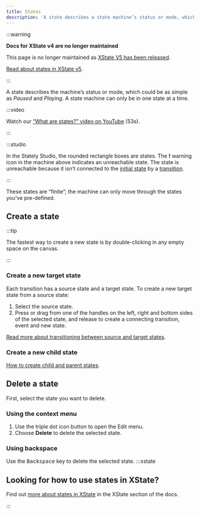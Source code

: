 ```yaml
---
title: States
description: 'A state describes a state machine’s status or mode, which could be as simple as Paused and Playing. A state machine can only be in one state at a time.'
---
```


:::warning

**Docs for XState v4 are no longer maintained** 

This page is no longer maintained as [XState V5 has been released](/blog/2023-12-01-xstate-v5).

[Read about states in XState v5](/docs/states).

:::

A state describes the machine’s status or mode, which could be as simple as *Paused* and *Playing*. A state machine can only be in one state at a time.

:::video

Watch our [“What are states?” video on YouTube](https://www.youtube.com/watch?v=z-6yhmSWUcc&list=PLvWgkXBB3dd4I_l-djWVU2UGPyBgKfnTQ&index=2) (53s).

:::

<EmbedMachine
  name="Video player"
  embedURL="https://stately.ai/registry/editor/embed/e13bef2b-bb13-4465-96ac-0bc25340688e?machineId=741f69fd-7f01-4932-9407-6871e225bb6d"
/>

:::studio

In the Stately Studio, the rounded rectangle boxes are states. The **!** warning icon in the machine above indicates an unreachable state. The state is unreachable because it isn’t connected to the [initial state](/states/initial-states.mdx) by a [transition](/transitions-and-events/intro.mdx).

:::

These states are “finite”; the machine can only move through the states you’ve pre-defined.

## Create a state

:::tip

The fastest way to create a new state is by double-clicking in any empty space on the canvas.

:::

### Create a new target state

Each transition has a source state and a target state. To create a new target state from a source state:

1. Select the source state.
2. Press or drag from one of the <Plus size={18} /> handles on the left, right and bottom sides of the selected state, and release to create a connecting transition, event and new state.

[Read more about transitioning between source and target states](/transitions-and-events/intro.mdx#using-transitions-and-events-in-stately-studio).

### Create a new child state

[How to create child and parent states](parent-states.mdx).

## Delete a state

First, select the state you want to delete.

### Using the context menu

1. Use the <MoreHorizontal size={18} /> triple dot icon button to open the Edit menu.
2. Choose **Delete** to delete the selected state.

### Using backspace

Use the <kbd>Backspace</kbd> key to delete the selected state.
:::xstate

## Looking for how to use states in XState?

Find out [more about states in XState](/xstate/basics/what-is-a-statechart.mdx#states) in the XState section of the docs.

:::
